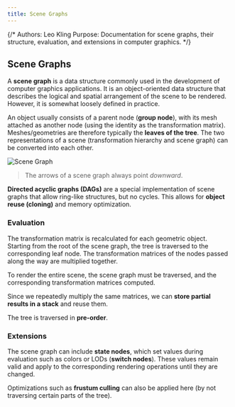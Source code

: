 ```yaml
---
title: Scene Graphs
---
```


{/*
Authors: Leo Kling
Purpose: Documentation for scene graphs, their structure, evaluation, and extensions in computer graphics.
*/}

## Scene Graphs

A **scene graph** is a data structure commonly used in the development of computer graphics applications. It is an object-oriented data structure that describes the logical and spatial arrangement of the scene to be rendered. However, it is somewhat loosely defined in practice.

An object usually consists of a parent node (**group node**), with its mesh attached as another node (using the identity as the transformation matrix). Meshes/geometries are therefore typically the **leaves of the tree**. The two representations of a scene (transformation hierarchy and scene graph) can be converted into each other.

![Scene Graph](/docs/scene_graph.png)

> The arrows of a scene graph always point *downward*.

**Directed acyclic graphs (DAGs)** are a special implementation of scene graphs that allow ring-like structures, but no cycles. This allows for **object reuse (cloning)** and memory optimization.

### Evaluation

The transformation matrix is recalculated for each geometric object. Starting from the root of the scene graph, the tree is traversed to the corresponding leaf node. The transformation matrices of the nodes passed along the way are multiplied together.

To render the entire scene, the scene graph must be traversed, and the corresponding transformation matrices computed.

Since we repeatedly multiply the same matrices, we can **store partial results in a stack** and reuse them.

The tree is traversed in **pre-order**.

### Extensions

The scene graph can include **state nodes**, which set values during evaluation such as colors or LODs (**switch nodes**). These values remain valid and apply to the corresponding rendering operations until they are changed.

Optimizations such as **frustum culling** can also be applied here (by not traversing certain parts of the tree).

